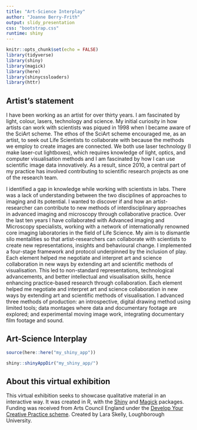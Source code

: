 ```yaml
---
title: "Art-Science Interplay"
author: "Joanne Berry-Frith"
output: slidy_presentation
css: "bootstrap.css"
runtime: shiny
---
```

 
```r
knitr::opts_chunk$set(echo = FALSE)
library(tidyverse)
library(shiny)
library(magick)
library(here)
library(shinycssloaders)
library(httr)
```
## Artist's statement

I have been working as an artist for over thirty years. I am fascinated by light, colour, lasers, technology and science. My initial curiosity in how artists can work with scientists was piqued in 1998 when I became aware of the SciArt scheme. The ethos of the SciArt scheme encouraged me, as an artist, to seek out Life Scientists to collaborate with because the methods we employ to create images are connected. We both use laser technology (I make laser-cut lightboxes), which requires knowledge of light, optics, and computer visualisation methods and I am fascinated by how I can use scientific image data innovatively. As a result, since 2010, a central part of my practice has involved contributing to scientific research projects as one of the research team.

I identified a gap in knowledge while working with scientists in labs. There was a lack of understanding between the two disciplines of approaches to imaging and its potential. I wanted to discover if and how an artist-researcher can contribute to new methods of interdisciplinary approaches in advanced imaging and microscopy through collaborative practice. Over the last ten years I have collaborated with Advanced imaging and Microscopy specialists, working with a network of internationally renowned core imaging laboratories in the field of Life Science. My aim is to dismantle silo mentalities so that artist-researchers can collaborate with scientists to create new representations, insights and behavioural change. I implemented a four-stage framework and protocol underpinned by the inclusion of play. Each element helped me negotiate and interpret art and science collaboration in new ways by extending art and scientific methods of visualisation. This led to non-standard representations, technological advancements, and better intellectual and visualisation skills, hence enhancing practice-based research through collaboration. Each element helped me negotiate and interpret art and science collaboration in new ways by extending art and scientific methods of visualisation. I advanced three methods of production: an introspective, digital drawing method using limited tools; data montages where data and documentary footage are explored; and experimental moving image work, integrating documentary film footage and sound. 

## Art-Science Interplay

```r
source(here::here("my_shiny_app"))
```


```r
shiny::shinyAppDir("my_shiny_app/")
```

## About this virtual exhibition

This virtual exhibition seeks to showcase qualitative material in an interactive way. It was created in R, with the [Shiny](https://www.rstudio.com/products/shiny/) and [Magick](https://cran.r-project.org/web/packages/magick/) packages. Funding was received from Arts Council England under the [Develop Your Creative Practice scheme](https://www.artscouncil.org.uk/dycp). Created by Lara Skelly, Loughborough University.